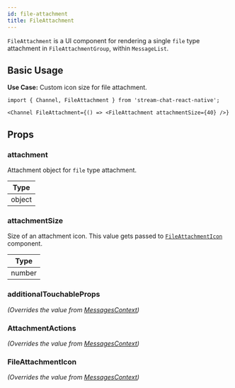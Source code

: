 ```yaml
---
id: file-attachment
title: FileAttachment
---
```



`FileAttachment` is a UI component for rendering a single `file` type attachment in `FileAttachmentGroup`, within `MessageList`.

## Basic Usage

**Use Case:** Custom icon size for file attachment.

```tsx
import { Channel, FileAttachment } from 'stream-chat-react-native';

<Channel FileAttachment={() => <FileAttachment attachmentSize={40} />}
```

## Props

### attachment

Attachment object for `file` type attachment.

| Type |
| - |
| object |

### attachmentSize

Size of an attachment icon. This value gets passed to [`FileAttachmentIcon`](#fileattachmenticon) component.

| Type |
| - |
| number |

### additionalTouchableProps

_(Overrides the value from [MessagesContext](../../contexts/messages-context))_

<AdditionalTouchableProps />

### AttachmentActions

_(Overrides the value from [MessagesContext](../../contexts/messages-context))_

<AttachmentActions />

### FileAttachmentIcon

_(Overrides the value from [MessagesContext](../../contexts/messages-context))_

<FileAttachmentIcon />